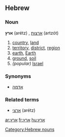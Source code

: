 ==Hebrew==

===Noun===
'''ארץ''' (arétz) {{f}}, [[ארצות]] (artzót) {{p}}

# [[country]], [[land]]
# [[territory]], [[district]], [[region]]
# [[earth]], [[Earth]]
# [[ground]], [[soil]]
#''(popular)'' [[Israel]]

===Synonyms===
*[[אדמה]]

===Related terms===
*[[ארצי]] (arétz)

[[Category:Hebrew nouns]]

[[ar:ארץ]]
[[fr:ארץ]]
[[hu:ארץ]]